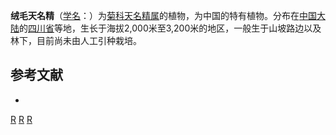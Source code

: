 {{Speciesbox 
| taxon = Carpesium veluntium
| authority = C. Winkl.
}}
'''绒毛天名精'''（[[学名|学名]]：{{lang|la|''Carpesium veluntium''}}）为[[菊科|菊科]][[天名精属|天名精属]]的植物，为中国的特有植物。分布在[[中国大陆|中国大陆]]的[[四川省|四川省]]等地，生长于海拔2,000米至3,200米的地区，一般生于山坡路边以及林下，目前尚未由人工引种栽培。

== 参考文献 ==
<div class="references-small">
* {{cite web| url =http://www.bioinfo.cn/db05/KmzwSpecies.php?action=view&id=4336| title =绒毛天名精| work =《中国高等植物数据库全库》| publisher =中国科学院微生物研究所| author =昆明植物研究所| accessdate =2009-02-25| deadurl =yes| archiveurl =https://web.archive.org/web/20160305073059/http://www.bioinfo.cn/db05/KmzwSpecies.php?action=view&id=4336| archivedate =2016-03-05}}
</div>
{{Taxonbar}}

[[Category:天名精属|R]]
[[Category:中國特有植物|R]]
[[Category:四川植物|R]]
